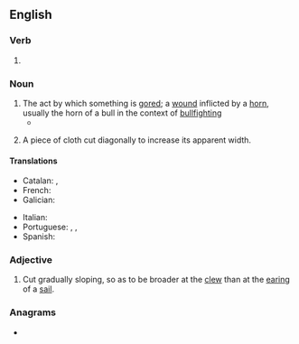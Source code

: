 {{also|Goring}}
==English==

===Verb===
{{head|en|verb form}}

# {{present participle of|en|gore|nocat=1}}

===Noun===
{{en-noun}}

# The act by which something is [[gore]]d; a [[wound]] inflicted by a [[horn]], usually the horn of a bull in the context of [[bullfighting]]
#* {{quote-text|en|year=2004|author=Mark St. Amant|title=Committed: Confessions of a Fantasy Football Junkie|page=15|passage=The only thing that might make me play is if you get bonus points for either broken pelvises or fatal rodeo-clown '''gorings'''.}}
# {{lb|en|textiles}} A piece of cloth cut diagonally to increase its apparent width.

====Translations====
{{trans-top|the act by which something is gored}}
* Catalan: {{t+|ca|banyada|f}}, {{t|ca|cornada|f}}
* French: {{t|fr|coup de corne|m}}
* Galician: {{t|gl|cornada|f}}
{{trans-mid}}
* Italian: {{t|it|cornata|f}}
* Portuguese: {{t+|pt|cornada|f}}, {{t|pt|chifrada|f}}, {{t+|pt|marrada|f}}
* Spanish: {{t|es|cornada|f}}
{{trans-bottom}}

===Adjective===
{{en-adj|-}}

# {{lb|en|nautical}} Cut gradually sloping, so as to be broader at the [[clew]] than at the [[earing]] of a [[sail]].

===Anagrams===
* {{anagrams|en|a=gginor|gringo|orging}}
